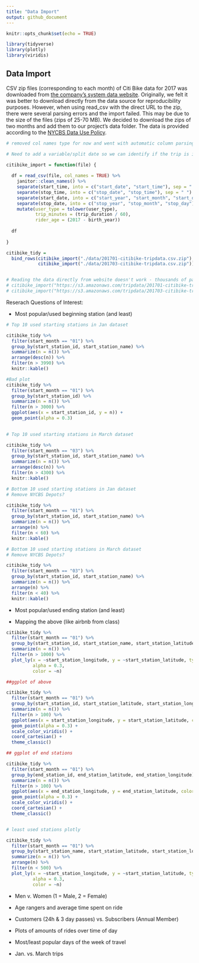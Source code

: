 ```yaml
---
title: "Data Import"
output: github_document
---
```


```r
knitr::opts_chunk$set(echo = TRUE)

library(tidyverse)
library(plotly)
library(viridis)
```

## Data Import

CSV zip files (corresponding to each month) of Citi Bike data for 2017 was downloaded from [the company's system data website](https://s3.amazonaws.com/tripdata/index.html). Originally, we felt it was better to download directly from the data source for reproducibility purposes. However, when using read_csv with the direct URL to the zip, there were several parsing errors and the import failed. This may be due to the size of the files (zips of 25-70 MB). We decided to download the zips of two months and add them to our project's data folder. The data is provided according to the [NYCBS Data Use Policy](https://www.citibikenyc.com/data-sharing-policy). 

```r
# removed col names type for now and went with automatic column parsing which seemed to work  well

# Need to add a variable/split date so we can identify if the trip is in the January or March dataset 

citibike_import = function(file) {
  
  df = read_csv(file, col_names = TRUE) %>%
    janitor::clean_names() %>% 
    separate(start_time, into = c("start_date", "start_time"), sep = " ") %>% 
    separate(stop_time, into = c("stop_date", "stop_time"), sep = " ") %>% 
    separate(start_date, into = c("start_year", "start_month", "start_day"), sep = "-") %>% 
    separate(stop_date, into = c("stop_year", "stop_month", "stop_day"), sep = "-") %>% 
    mutate(user_type = tolower(user_type),
           trip_minutes = (trip_duration / 60),
           rider_age = (2017 - birth_year))
    
  df
  
}

citibike_tidy = 
  bind_rows(citibike_import("./data/201701-citibike-tripdata.csv.zip"),
            citibike_import("./data/201703-citibike-tripdata.csv.zip"))


# Reading the data directly from website doesn't work - thousands of parsing failures, even with auto parsing and when specifing column parsing in function
# citibike_import("https://s3.amazonaws.com/tripdata/201701-citibike-tripdata.csv.zip"),
# citibike_import("https://s3.amazonaws.com/tripdata/201703-citibike-tripdata.csv.zip"))
```

Reserach Questions of Interest:

* Most popular/used beginning station (and least)

```r
# Top 10 used starting stations in Jan dataset

citibike_tidy %>% 
  filter(start_month == "01") %>% 
  group_by(start_station_id, start_station_name) %>% 
  summarize(n = n()) %>% 
  arrange(desc(n)) %>% 
  filter(n > 3990) %>% 
  knitr::kable()

#Bad plot
citibike_tidy %>% 
  filter(start_month == "01") %>% 
  group_by(start_station_id) %>% 
  summarize(n = n()) %>% 
  filter(n > 3000) %>% 
  ggplot(aes(x = start_station_id, y = n)) +
  geom_point(alpha = 0.3) 

  
# Top 10 used starting stations in March dataset

citibike_tidy %>% 
  filter(start_month == "03") %>% 
  group_by(start_station_id, start_station_name) %>% 
  summarize(n = n()) %>% 
  arrange(desc(n)) %>% 
  filter(n > 4300) %>% 
  knitr::kable()

# Bottom 10 used starting stations in Jan dataset 
# Remove NYCBS Depots? 

citibike_tidy %>% 
  filter(start_month == "01") %>% 
  group_by(start_station_id, start_station_name) %>% 
  summarize(n = n()) %>% 
  arrange(n) %>% 
  filter(n < 60) %>% 
  knitr::kable()

# Bottom 10 used starting stations in March dataset
# Remove NYCBS Depots? 

citibike_tidy %>% 
  filter(start_month == "03") %>% 
  group_by(start_station_id, start_station_name) %>% 
  summarize(n = n()) %>% 
  arrange(n) %>% 
  filter(n < 40) %>% 
  knitr::kable()

```


* Most popular/used ending station (and least)

* Mapping the above (like airbnb from class)

```r

citibike_tidy %>% 
  filter(start_month == "01") %>% 
  group_by(start_station_id, start_station_name, start_station_latitude, start_station_longitude) %>% 
  summarize(n = n()) %>% 
  filter(n > 1000) %>% 
  plot_ly(x = ~start_station_longitude, y = ~start_station_latitude, type = "scatter", mode = "markers",
          alpha = 0.3, 
          color = ~n)

##ggplot of above

citibike_tidy %>% 
  filter(start_month == "01") %>% 
  group_by(start_station_id, start_station_latitude, start_station_longitude) %>% 
  summarize(n = n()) %>% 
  filter(n > 100) %>% 
  ggplot(aes(x = start_station_longitude, y = start_station_latitude, color = n)) +
  geom_point(alpha = 0.3) + 
  scale_color_viridis() +
  coord_cartesian() +
  theme_classic()

## ggplot of end stations

citibike_tidy %>% 
  filter(start_month == "01") %>% 
  group_by(end_station_id, end_station_latitude, end_station_longitude) %>% 
  summarize(n = n()) %>% 
  filter(n > 100) %>% 
  ggplot(aes(x = end_station_longitude, y = end_station_latitude, color = n)) +
  geom_point(alpha = 0.3) + 
  scale_color_viridis() +
  coord_cartesian() +
  theme_classic()


# least used stations plotly 

citibike_tidy %>% 
  filter(start_month == "01") %>% 
  group_by(start_station_name, start_station_latitude, start_station_longitude) %>%  
  summarize(n = n()) %>% 
  arrange(n) %>% 
  filter(n < 500) %>% 
  plot_ly(x = ~start_station_longitude, y = ~start_station_latitude, type = "scatter", mode = "markers",
          alpha = 0.3, 
          color = ~n)
```


* Men v. Women (1 = Male, 2 = Female)

* Age rangers and average time spent on ride

* Customers (24h & 3 day passes) vs. Subscribers (Annual Member)

* Plots of amounts of rides over time of day 

* Most/least popular days of the week of travel 

* Jan. vs. March trips


